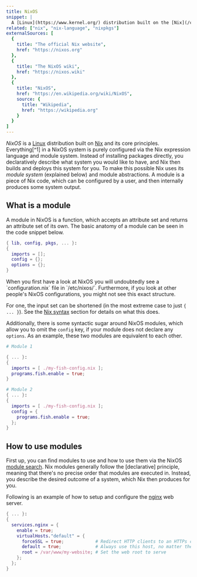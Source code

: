 ```yaml
---
title: NixOS
snippet: |
  A [Linux](https://www.kernel.org/) distribution built on the [Nix](/concepts/nix) package manager and guided by Nix's core principles
related: ["nix", "nix-language", "nixpkgs"]
externalSources: [
  {
    title: "The official Nix website",
    href: "https://nixos.org"
  },
  {
    title: "The NixOS wiki",
    href: "https://nixos.wiki"
  },
  {
    title: "NixOS",
    href: "https://en.wikipedia.org/wiki/NixOS",
    source: {
      title: "Wikipedia",
      href: "https://wikipedia.org"
    }
  }
]
---
```


*NixOS* is a [Linux] distribution built on [Nix] and its core principles.
Everything[^1] in a NixOS system is purely configured via the Nix expression language and module system.
Instead of installing packages directly, you declaratively describe what system you would like to have, and Nix then builds and deploys this system for you.
To make this possible Nix uses its *module system* (explained below) and module abstractions.
A module is a piece of Nix code, which can be configured by a user, and then internally produces some system output.

## What is a module

A module in NixOS is a function, which accepts an attribute set and returns an attribute set of its own.
The basic anatomy of a module can be seen in the code snippet below.

```nix
{ lib, config, pkgs, ... }:
{
  imports = [];
  config = {};
  options = {};
}
```

<Admonition title="Why does my `configuration.nix` look different?" kind="info" id="why-configuration-nix" client:load>
When you first have a look at NixOS you will undoubtedly see a `configuration.nix` file in `/etc/nixos/`.
Furthermore, if you look at other people's NixOS configurations, you might not see this exact structure.

For one, the input set can be shortened (in the most extreme case to just `{ ... }`).
See the [Nix syntax](/concepts/nix#basic_syntax) section for details on what this does.

Additionally, there is some syntactic sugar around NixOS modules, which allow you to omit the `config` key, if your module does not declare any `options`.
As an example, these two modules are equivalent to each other.

```nix
# Module 1

{ ... }:
{
  imports = [ ./my-fish-config.nix ];
  programs.fish.enable = true;
}

# Module 2
{ ... }:
{
  imports = [ ./my-fish-config.nix ];
  config = {
    programs.fish.enable = true;
  };
}
```
</Admonition>

## How to use modules

First up, you can find modules to use and how to use them via the NixOS [module search].
Nix modules generally follow the [declarative] principle, meaning that there's no precise order that modules are executed in.
Instead, you describe the desired outcome of a system, which Nix then produces for you.

Following is an example of how to setup and configure the [nginx] web server.

```nix
{ ... }:
{
  services.nginx = {
    enable = true;
    virtualHosts."default" = {
      forceSSL = true;            # Redirect HTTP clients to an HTTPs connection
      default = true;             # Always use this host, no matter the host name
      root = /var/www/my-website; # Set the web root to serve
    };
  };
}
```

[linux]: https://linux.org
[nix]: /concepts/nix
[module search]: https://search.nixos.org/options
[nginx]: https://nginx.org
